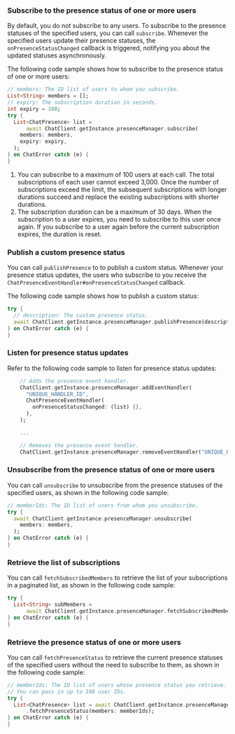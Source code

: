 <PlatformWrapper platform="flutter">

### Subscribe to the presence status of one or more users

By default, you do not subscribe to any users. To subscribe to the presence statuses of the specified users, you can call `subscribe`. Whenever the specified users update their presence statuses, the `onPresenceStatusChanged` callback is triggered, notifying you about the updated statuses asynchronously.

The following code sample shows how to subscribe to the presence status of one or more users:

```dart
// members: The ID list of users to whom you subscribe.
List<String> members = [];
// expiry: The subscription duration in seconds.
int expiry = 100;
try {
  List<ChatPresence> list =
      await ChatClient.getInstance.presenceManager.subscribe(
    members: members,
    expiry: expiry,
  );
} on ChatError catch (e) {
}
```

<div class="alert info"><ol><li>You can subscribe to a maximum of 100 users at each call. The total subscriptions of each user cannot exceed 3,000. Once the number of subscriptions exceed the limit, the subsequent subscriptions with longer durations succeed and replace the existing subscriptions with shorter durations.</li><li>The subscription duration can be a maximum of 30 days. When the subscription to a user expires, you need to subscribe to this user once again. If you subscribe to a user again before the current subscription expires, the duration is reset.</li></ol></div>


### Publish a custom presence status

You can call `publishPresence` to to publish a custom status. Whenever your presence status updates, the users who subscribe to you receive the `ChatPresenceEventHandler#onPresenceStatusChanged` callback.

The following code sample shows how to publish a custom status:

```dart
try {
  // description: The custom presence status.
  await ChatClient.getInstance.presenceManager.publishPresence(description);
} on ChatError catch (e) {
}
```


### Listen for presence status updates

Refer to the following code sample to listen for presence status updates:

```dart
    // Adds the presence event handler.
    ChatClient.getInstance.presenceManager.addEventHandler(
      "UNIQUE_HANDLER_ID",
      ChatPresenceEventHandler(
        onPresenceStatusChanged: (list) {},
      ),
    );

    ...

    // Removes the presence event handler.
    ChatClient.getInstance.presenceManager.removeEventHandler("UNIQUE_HANDLER_ID");
```

### Unsubscribe from the presence status of one or more users

You can call `unsubscribe` to unsubscribe from the presence statuses of the specified users, as shown in the following code sample:

```dart
// memberIds: The ID list of users from whom you unsubscribe.
try {
  await ChatClient.getInstance.presenceManager.unsubscribe(
    members: members,
  );
} on ChatError catch (e) {
}
```

### Retrieve the list of subscriptions


You can call `fetchSubscribedMembers` to retrieve the list of your subscriptions in a paginated list, as shown in the following code sample:

```dart
try {
  List<String> subMembers =
      await ChatClient.getInstance.presenceManager.fetchSubscribedMembers();
} on ChatError catch (e) {
}
```

### Retrieve the presence status of one or more users

You can call `fetchPresenceStatus` to retrieve the current presence statuses of the specified users without the need to subscribe to them, as shown in the following code sample:

```dart
// memberIds: The ID list of users whose presence status you retrieve.
// You can pass in up to 100 user IDs.
try {
  List<ChatPresence> list = await ChatClient.getInstance.presenceManager
      .fetchPresenceStatus(members: memberIds);
} on ChatError catch (e) {
}
```

</PlatformWrapper>
